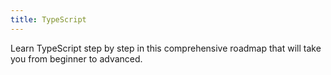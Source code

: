 ```yaml
---
title: TypeScript
---
```


Learn TypeScript step by step in this comprehensive roadmap that will take you from beginner to advanced.

